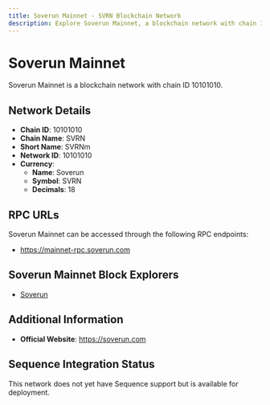 ```yaml
--- 
title: Soverun Mainnet - SVRN Blockchain Network
description: Explore Soverun Mainnet, a blockchain network with chain ID 10101010. Learn about its native currency, Soverun, and how to interact with the network.
---
```


# Soverun Mainnet

Soverun Mainnet is a blockchain network with chain ID 10101010.

## Network Details

- **Chain ID**: 10101010
- **Chain Name**: SVRN
- **Short Name**: SVRNm
- **Network ID**: 10101010
- **Currency**: 
  - **Name**: Soverun
  - **Symbol**: SVRN
  - **Decimals**: 18

## RPC URLs

Soverun Mainnet can be accessed through the following RPC endpoints:

- https://mainnet-rpc.soverun.com

## Soverun Mainnet Block Explorers

- [Soverun](https://explorer.soverun.com)

## Additional Information

- **Official Website**: https://soverun.com

## Sequence Integration Status

This network does not yet have Sequence support but is available for deployment.
